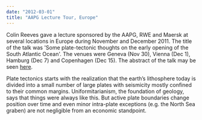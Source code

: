 ```yaml
---
date: "2012-03-01"
title: "AAPG Lecture Tour, Europe"
---
```


Colin Reeves gave a lecture sponsored by the AAPG, RWE and Maersk at several
locations in  Europe during November and December 2011. The title of the talk
was 'Some plate-tectonic  thoughts on the early opening of the South Atlantic
Ocean'. The venues were Geneva (Nov 30),  Vienna (Dec 1), Hamburg (Dec 7) and
Copenhagen (Dec 15). The abstract of the talk may be  seen [here](/). 

Plate tectonics starts with the realization that the earth’s lithosphere today
is divided into a small  number of large plates with seismicity mostly confined
to their common margins.  Uniformitarianism, the foundation of geology, says
that things were always like this. But active  plate boundaries change position
over time and even minor intra-plate exceptions (e.g. the North  Sea graben) are
not negligible from an economic standpoint. 

<PublishDate noday />

